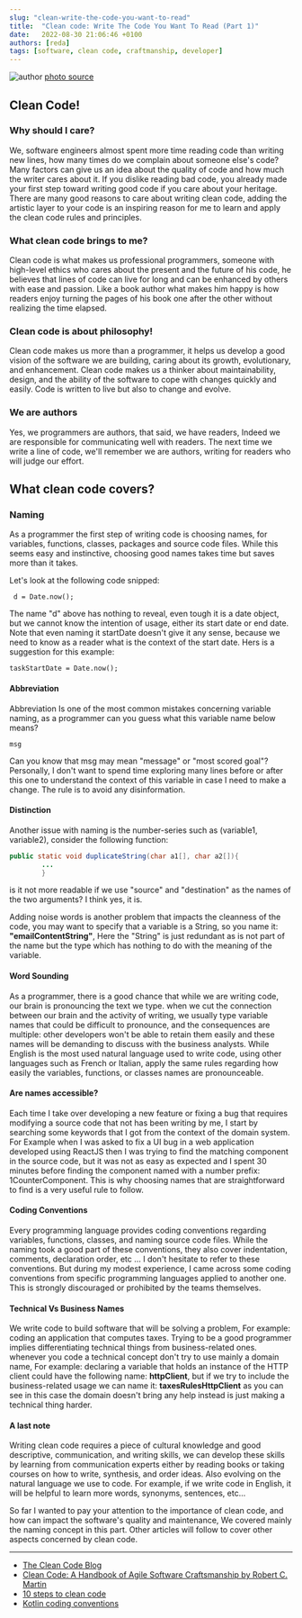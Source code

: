 ```yaml
---
slug: "clean-write-the-code-you-want-to-read"
title:  "Clean code: Write The Code You Want To Read (Part 1)"
date:   2022-08-30 21:06:46 +0100
authors: [reda]
tags: [software, clean code, craftmanship, developer]
---
```

![author](/img/blog/clean-code-write-the-code-you-want-to-read.jpg)
[photo source](https://unsplash.com/photos/FTNGfpYCpGM)

## Clean Code!
### Why should I care?
We, software engineers almost spent more time reading code than writing new lines, how many times do we complain about someone else's code? Many factors can give us an idea about
the quality of code and how much the writer cares about it. If you dislike reading bad code, you already made your first step toward writing good code if you care about
your heritage.
There are many good reasons to care about writing clean code, adding the artistic layer to your code is an inspiring reason for me to learn and apply the clean code rules and principles.

### What clean code brings to me?
Clean code is what makes us professional programmers, someone with high-level ethics who cares about the present and the future of his code, he believes that lines of code
can live for long and can be enhanced by others with ease and passion. Like a book author what makes him happy is how readers enjoy turning the pages of his book one after the other without realizing the time elapsed.

### Clean code is about philosophy!
Clean code makes us more than a programmer, it helps us develop a good vision of the software we are building, caring about its growth, evolutionary, and enhancement. Clean code makes us a thinker about
maintainability, design, and the ability of the software to cope with changes quickly and easily.
Code is written to live but also to change and evolve.

### We are authors
Yes, we programmers are authors, that said, we have readers, Indeed we are responsible for communicating well with readers. The next time we write a line of code, we'll remember
we are authors, writing for readers who will judge our effort.

## What clean code covers?

### Naming
As a programmer the first step of writing code is choosing names, for variables, functions, classes, packages and source code files.
While this seems easy and instinctive, choosing good names takes time but saves more than it takes.

Let's look at the following code snipped:
```shell
 d = Date.now();
```
The name "d" above has nothing to reveal, even tough it is a date object, but we cannot know the intention of usage, either its start date or end date.
Note that even naming it startDate doesn't give it any sense, because we need to know as a reader what is the context of the start date.
Hers is a suggestion for this example:
```shell
taskStartDate = Date.now();
```
#### Abbreviation
Abbreviation Is one of the most common mistakes concerning variable naming, as a programmer can you guess what this variable name below means?
```shell
msg
```
Can you know that msg may mean "message" or "most scored goal"? Personally, I don't want to spend time exploring many lines before
or after this one to understand the context of this variable in case I need to make a change. The rule is to avoid any disinformation.

#### Distinction
Another issue with naming is the number-series such as (variable1, variable2), consider the following function:
````java
public static void duplicateString(char a1[], char a2[]){
        ...
        }
````
is it not more readable if we use "source" and "destination" as the names of the two arguments? I think yes, it is.

Adding noise words is another problem that impacts the cleanness of the code, you may want  to specify that a variable is 
a String, so you name it: __"emailContentString"__, Here the "String" is just redundant as is not part of the name but the type
which has nothing to do with the meaning of the variable.

#### Word Sounding
As a programmer, there is a good chance that while we are writing code, our brain is pronouncing the text we type. when we cut the connection
between our brain and the activity of writing, we usually type variable names that could be difficult to pronounce, and the consequences
are multiple: other developers won't be able to retain them easily and these names will be demanding to discuss with the business analysts.
While English is the most used natural language used to write code, using other languages such as  French or Italian, apply the same rules regarding
how easily the variables, functions, or classes names are pronounceable.

#### Are names accessible?
Each time I take over developing a new feature or fixing a bug that requires modifying a source code that not has been writing by me,
I start by searching some keywords that I got from the context of the domain system. For Example when I was asked to fix
a UI bug in a web application developed using ReactJS then I was trying to find the matching component in the source code, but it was not as
easy as expected and I spent 30 minutes before finding the component named with a number prefix: 1CounterComponent. This is why
choosing names that are straightforward to find is a very useful rule to follow.


#### Coding Conventions
Every programming language provides coding conventions regarding variables, functions, classes, and naming source code files. While
the naming took a good part of these conventions, they also cover indentation, comments, declaration order, etc ...
I don't hesitate to refer to these conventions. But during my modest experience, I came across some coding conventions
from specific programming languages applied to another one. This is strongly discouraged or prohibited by the teams themselves.

#### Technical Vs Business Names
We write code to build software that will be solving a problem, For example: coding an application that computes taxes.
Trying to be a good programmer implies differentiating technical things from business-related ones. whenever you code
a technical concept don't try to use mainly a domain name, For example: declaring a variable that holds an instance of the
HTTP client could have the following name: __httpClient__, but if we try to include the business-related usage we can name it:
__taxesRulesHttpClient__ as you can see in this case the domain doesn't bring any help instead is just making a technical
thing harder.

#### A last note
Writing clean code requires a piece of cultural knowledge and good descriptive, communication, and writing skills, we can develop
these skills by learning from communication experts either by reading books or taking courses on how to write, synthesis, and
order ideas. Also evolving on the natural language we use to code. For example, if we write code in English, it will be helpful
to learn more words, synonyms, sentences, etc...

So far I wanted to pay your attention to the importance of clean code, and how can impact the software's quality and maintenance,
We covered mainly the naming concept in this part. Other articles will follow to cover other aspects concerned by clean code.

----

* [The Clean Code Blog](https://blog.cleancoder.com/)
* [Clean Code: A Handbook of Agile Software Craftsmanship by Robert C. Martin](https://www.oreilly.com/library/view/clean-code-a/9780136083238/)
* [10 steps to clean code](https://www.pluralsight.com/blog/software-development/10-steps-to-clean-code)
* [Kotlin coding conventions](https://kotlinlang.org/docs/coding-conventions.html)

